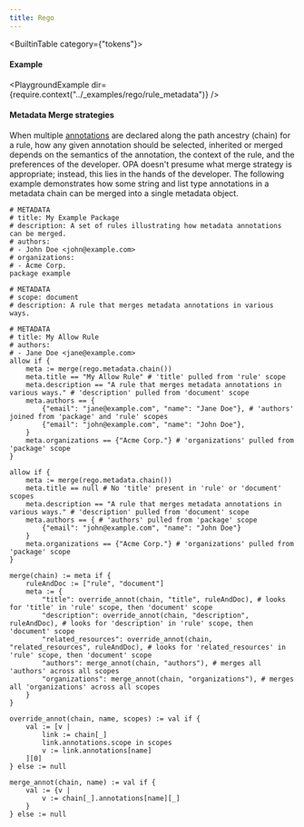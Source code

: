```yaml
---
title: Rego
---
```

<BuiltinTable category={"tokens"}>
#### Example

<PlaygroundExample dir={require.context("../_examples/rego/rule_metadata")} />

#### Metadata Merge strategies

When multiple [annotations](./policy-language/#annotations) are declared along the path ancestry (chain) for a rule, how any given annotation should be selected, inherited or merged depends on the semantics of the annotation, the context of the rule, and the preferences of the developer.
OPA doesn't presume what merge strategy is appropriate; instead, this lies in the hands of the developer. The following example demonstrates how some string and list type annotations in a metadata chain can be merged into a single metadata object.

```rego
# METADATA
# title: My Example Package
# description: A set of rules illustrating how metadata annotations can be merged.
# authors:
# - John Doe <john@example.com>
# organizations:
# - Acme Corp.
package example

# METADATA
# scope: document
# description: A rule that merges metadata annotations in various ways.

# METADATA
# title: My Allow Rule
# authors:
# - Jane Doe <jane@example.com>
allow if {
	meta := merge(rego.metadata.chain())
	meta.title == "My Allow Rule" # 'title' pulled from 'rule' scope
	meta.description == "A rule that merges metadata annotations in various ways." # 'description' pulled from 'document' scope
	meta.authors == {
		{"email": "jane@example.com", "name": "Jane Doe"}, # 'authors' joined from 'package' and 'rule' scopes
		{"email": "john@example.com", "name": "John Doe"},
	}
	meta.organizations == {"Acme Corp."} # 'organizations' pulled from 'package' scope
}

allow if {
	meta := merge(rego.metadata.chain())
	meta.title == null # No 'title' present in 'rule' or 'document' scopes
	meta.description == "A rule that merges metadata annotations in various ways." # 'description' pulled from 'document' scope
	meta.authors == { # 'authors' pulled from 'package' scope
		{"email": "john@example.com", "name": "John Doe"}
	}
	meta.organizations == {"Acme Corp."} # 'organizations' pulled from 'package' scope
}

merge(chain) := meta if {
	ruleAndDoc := ["rule", "document"]
	meta := {
		"title": override_annot(chain, "title", ruleAndDoc), # looks for 'title' in 'rule' scope, then 'document' scope
		"description": override_annot(chain, "description", ruleAndDoc), # looks for 'description' in 'rule' scope, then 'document' scope
		"related_resources": override_annot(chain, "related_resources", ruleAndDoc), # looks for 'related_resources' in 'rule' scope, then 'document' scope
		"authors": merge_annot(chain, "authors"), # merges all 'authors' across all scopes
		"organizations": merge_annot(chain, "organizations"), # merges all 'organizations' across all scopes
	}
}

override_annot(chain, name, scopes) := val if {
	val := [v |
		link := chain[_]
		link.annotations.scope in scopes
		v := link.annotations[name]
	][0]
} else := null

merge_annot(chain, name) := val if {
	val := {v |
		v := chain[_].annotations[name][_]
	}
} else := null
```
</BuiltinTable>

